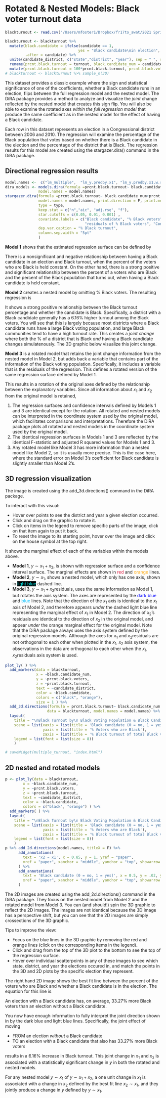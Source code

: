 # Rotated & Nested Models: Black voter turnout data

```r
blackturnout <- read.csv("/Users/mfoster1/Dropbox/fr17to_swat/2021 Spring/polsci_methods/quantProblemSet/blackturnout.csv")

blackturnout <- blackturnout %>% 
  mutate(black.candidate = ifelse(candidate == 1, 
                                 yes = "Black candidate\nin election", "No Black candidate\nin election"), 
         .after = candidate) %>% 
  unite(candidate_district, c("state","district", "year"), sep = " ", remove = F) %>%
  rename(prcnt.black.turnout = turnout, black.candidate_num = candidate, prcnt.black.voters = CVAP) %>%
  mutate(prcnt.black.turnout = 100*prcnt.black.turnout, prcnt.black.voters = 100*prcnt.black.voters)
# blackturnout <- blackturnout %>% sample_n(30)
```

This dataset provides a classic example where the sign and statistical significance of one of the coefficients, whether a Black candidate runs in an election, flips between the full regression model and the nested model. The DiRA package provides a method to analyze and visualize the *joint* change reflected by the nested model that creates this sign flip. You will also be able to examine the rotated axes *within the full regression model* that produce the same coefficient as in the nested model for the effect of having a Black candidate.
 
Each row in this dataset represents an election in a Congressional district between 2006 and 2010. The regression will examine the percentage of the Black population that votes based on whether there is a Black candidate in the election and the percentage of the district that is Black. The regression results for this model are created using the stargazer.dira() command in the DiRA package. 

## Directional regression results


```r
model.names <-  c("lm_multiple",  "lm_y.predby.x1", "lm_y.predby.x1.w.resids")
dira_models <- models.dira(formula =prcnt.black.turnout~ black.candidate_num+prcnt.black.voters, data = blackturnout, 
               model.names = model.names)
stargazer.dira(formula =prcnt.black.turnout~ black.candidate_num+prcnt.black.voters, data = blackturnout, 
               model.names = model.names, print.direction = F, print.model.descriptions = F,
               type = type, 
               keep.stat = c("n","aic", "adj.rsq", "f"),
               star.cutoffs = c(0.05, 0.01, 0.001) ,
               covariate.labels = c("Black candidate", "% Black voters", 
                                    "residuals of % Black voters", "Constant" ) ,
               dep.var.caption = "% Black turnout", 
               column.sep.width = "5pt"
               )
```

**Model 1** shows that the estimated regression surface can be defined by

\begin{align*}
\hat{y} &= \hat{\beta}_1 x_1 + \hat{\beta}_2 x_2  +  \hat{\beta}_0\\
\text{estimated % Black turnout} = & -0.736 * \text{Black candidate}+ \\ 
                                &0.207 * \text{% Black voters} + 37.528. 
\end{align*}

There is a nonsignificant and negative relationship between having a Black candidate in an election and Black turnout, when the percent of the voters who are Black is held constant. On the other hand, there is a strong positive and significant relationship between the percent of a voters who are Black and the percent of the Black population that turns out, when having a Black candidate is held constant.

**Model 2** creates a nested model by omitting % Black voters. The resulting regression is
\begin{align*}
\text{estimated % Black turnout} = 6.164 * \text{Black candidate}+ 39.386.
\end{align*}

It shows a strong positive relationship between the Black turnout percentage and whether the candidate is Black. Specifically, a district with a Black candidate generally has a 6.16\% higher turnout among the Black voters. You will see that this is largely because most districts where a Black candidate runs have a large Black voting population, and large Black communities tend to have a high turnout rate. This creates a *joint change* where both the % of a district that is Black *and* having a Black candidate changes simulatenously. The 3D graphic below visualize this joint change.

**Model 3** is a rotated model that retains the joint change information from the nested model in Model 2, but adds back a variable that contains part of the information of the Black voting population. Specifically, it includes a variable that is the residuals of the regression. This defines a rotated version of the same regression surface defined by Model 1. 

\begin{align*}
\text{estimated % Black turnout} = &6.164* \text{Black candidate}+ \\
                                  & 0.207 *\text{residuals of % Black voters} + 39.386
\end{align*}


This results in a rotation of the original axes defined by the relationship between the explanatory variables. Since all information about $x_1$ and $x_2$ from the original model is retained,
  
  1. The regression surfaces and confidence intervals defined by Models 1 and 3 are identical except for the rotation. All rotated and nested models can be interpreted in the coordinate system used by the original model, which facilitates comparisons and interpretations. Therefore the DiRA package plots all rotated and nested models in the coordinate system used by the original model.
  2. The identical regression surfaces in Models 1 and 3 are reflected by the identical F-statistic and adjusted R squared values for Models 1 and 3.
  3. Any rotated model like Model 3 has more information than a nested model like Model 2, so it is usually more precise. This is the case here, where the standard error on Model 3's coefficient for Black candidate is slightly smaller than Model 2's. 

## 3D regression visualization

The image is created using the add_3d.directions() command in the DiRA package. 

To interact with this visual:

  - Hover over points to see the district and year a given election occurred.
  - Click and drag on the graphic to rotate it.
  - Click on items in the legend to remove specific parts of the image; click on that item again to put it back.
  - To reset the image to its starting point, hover over the image and click on the house symbol at the top right.

It shows the marginal effect of each of the variables within the models above. 

  - **Model 1**, $y \sim x_1 + x_2$, is shown with regression surface and a confidence interval surface. The marginal effects are shown in <span style="color: crimson;">red</span> and <span style="color: orange;">orange</span> lines.
  - **Model 2**, $y \sim x_1$, shows a nested model, which only has one axis, shown in <span style="color: aqua; background-color: black">light blue</span> dashed line. 
  - **Model 3**, $y \sim x_1 + x_2 \text{residuals}$, uses the same information as Model 1, but rotates the axis system. The axes are represented by the <span style="color: blue;">dark blue</span> and <span style="color: deepskyblue;">blue</span> lines. Note that the direction of the $x_1$ axis is identical to the $x_1$ axis of Model 2, and therefore appears *under* the dashed light blue line representing the marginal effect of $x_1$ in Model 2. The direction of $x_2$'s residuals are identical to the direction of $x_2$ in the original model, and appear *under* the orange marginal effect for the original model. Note that the DiRA package always uses the axis system defined by the original regression models. Although the axes for $x_1$ and $x_2\text{residuals}$ are not orthogonal to each other when plotted in the $x_1$, $x_2$ axis system, the observations in the data are orthogonal to each other when the $x_1$, $x_2\text{residuals}$ axis system is used.


```r
plot_ly( ) %>%
  add_markers(data = blackturnout, 
              x = ~black.candidate_num,
              y = ~prcnt.black.voters,
              z = ~prcnt.black.turnout,
              text = ~candidate_district,
              color = ~black.candidate,
              colors = c("black", "orange"),
              size = 1 ) %>% 
  add_3d.directions(formula = prcnt.black.turnout~ black.candidate_num +prcnt.black.voters, 
                   data = blackturnout, model.names = model.names) %>%
  layout( 
    title = "\nBlack Turnout by\n Black Voting Population & Black Candidate",
    scene = list(xaxis = list(title = 'Black candidate (0 = no, 1 = yes)'),
                 yaxis = list(title = '% Voters who are Black'),
                 zaxis = list(title = '% Black turnout of total Black voters')),
    legend = list(font = list(size = 8))
    )

# saveWidget(multiple_turnout, "index.html")
```

## 2D nested and rotated models

```r

p <- plot_ly(data = blackturnout, 
        x = ~black.candidate_num,
        y = ~prcnt.black.voters,
        z = ~prcnt.black.turnout,
        text = ~candidate_district,
        color = ~black.candidate,
        colors = c("black", "orange") ) %>%
  add_markers( ) %>% 
  layout(
    title = "\nBlack Turnout by\n Black Voting Population & Black Candidate",
    scene = list(xaxis = list(title = 'Black candidate (0 = no, 1 = yes)'),
                 yaxis = list(title = '% Voters who are Black'),
                 zaxis = list(title = '% Black turnout of total Black voters')),
    legend = list(font = list(size = 8))
    ) 
p %>% add_2d.directions(model.names, titleX = F) %>%  
      add_annotations(
        text = 'x2 ~ x1', x = 0.85, y = 1, yref = "paper",
        xref = "paper", xanchor = "middle", yanchor = "top", showarrow = FALSE, font = list(size = 15)
      ) %>%
      add_annotations(
        text = 'Black candidate (0 = no, 1 = yes)', x = 0.5, y = .02, yref = "paper",
        xref = "paper", xanchor = "middle", yanchor = "top", showarrow = FALSE, font = list(size = 15)
      )


```



The 2D images are created using the add_2d.directions() command in the DiRA package. They focus on the nested model from Model 2 and the rotated model from Model 3. You can (and should!) spin the 3D graphic to reflect the 2D images. The images are not identical because the 3D image has a perspective shift, but you can see that the 2D images are simply crossections of the 3D graphic. 

Tips to improve the view:

  - Focus on the blue lines in the 3D graphic by removing the red and orange lines (click on the corresponding items in the legend).
  - Click and drag from the top of the 3D plot to the bottom to see the top of the regression surface.
  - Hover over individual scatterpoints in any of these images to see which state, district, and year the elections occured in, and match the points in the 3D and 2D plots by the specific election they represent.

The right hand 2D image shows the best fit line between the percent of the voters who are Black and whether a Black candidate is in the election. The equation for this line is

\begin{align*}
\text{% Black voters} = 33.27* \text{Black candidate} + 8.96.
\end{align*}

An election with a Black candidate has, on average, 33.27\% more Black voters than an election without a Black candidate.

You now have enough information to fully interpret the joint direction shown in by the dark blue and light blue lines. Specifically, the joint effect of moving 

  - FROM an election *without* a Black candidate
  - TO an election *with* a Black candidate that also has 33.27\% more Black voters 

results in a 6.16\% increase in Black turnout. This joint change in $x_1$ and $x_2$ is associated with a statistically significant change in $y$ in both the rotated and nested models.

For any nested model $y \sim x_1$ of $y \sim x_1 + x_2$, a one unit change in $x_1$ is associated with a change in $x_2$ defined by the best fit line $x_2 \sim x_1$, and they jointly produce a change in $y$ defined by $y \sim x_1$.
